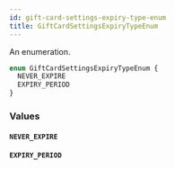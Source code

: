 ```yaml
---
id: gift-card-settings-expiry-type-enum
title: GiftCardSettingsExpiryTypeEnum
---
```


An enumeration.

```graphql
enum GiftCardSettingsExpiryTypeEnum {
  NEVER_EXPIRE
  EXPIRY_PERIOD
}
```

### Values

#### `NEVER_EXPIRE`

#### `EXPIRY_PERIOD`
